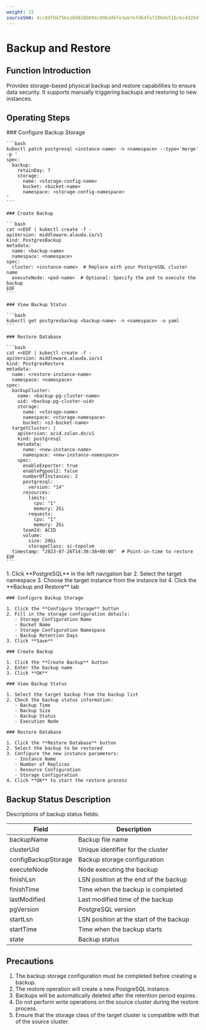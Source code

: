 ```yaml
---
weight: 15
sourceSHA: 4cc8df04756e18d818b094c09b3d6fe3ab7efdbdfaf286de51bcbc4d264774b9
---
```


# Backup and Restore

## Function Introduction

Provides storage-based physical backup and restore capabilities to ensure data security. It supports manually triggering backups and restoring to new instances.

## Operating Steps

<Tabs>
  <Tab label="Command Line Operations">
    ### Configure Backup Storage

    ```bash
    kubectl patch postgresql <instance-name> -n <namespace> --type='merge' -p '
    spec:
      backup:
        retainDay: 7
        storage:
          name: <storage-config-name>
          bucket: <bucket-name>
          namespace: <storage-config-namespace>
    '
    ```

    ### Create Backup

    ```bash
    cat <<EOF | kubectl create -f -
    apiVersion: middleware.alauda.io/v1
    kind: PostgresBackup
    metadata:
      name: <backup-name>
      namespace: <namespace>
    spec:
      cluster: <instance-name>  # Replace with your PostgreSQL cluster name
      executeNode: <pod-name>  # Optional: Specify the pod to execute the backup
    EOF
    ```

    ### View Backup Status

    ```bash
    kubectl get postgresbackup <backup-name> -n <namespace> -o yaml
    ```

    ### Restore Database

    ```bash
    cat <<EOF | kubectl create -f -
    apiVersion: middleware.alauda.io/v1
    kind: PostgresRestore
    metadata:
      name: <restore-instance-name>
      namespace: <namespace>
    spec:
      backupCluster:
        name: <backup-pg-cluster-name>
        uid: <backup-pg-cluster-uid>
        storage:
          name: <storage-name>
          namespace: <storage-namespace>
          bucket: <s3-bucket-name>
      targetCluster: |
        apiVersion: acid.zalan.do/v1
        kind: postgresql
        metadata:
          name: <new-instance-name>
          namespace: <new-instance-namespace>
        spec:
          enableExporter: true
          enablePgpool2: false
          numberOfInstances: 2
          postgresql:
            version: "14"
          resources:
            limits:
              cpu: "1"
              memory: 2Gi
            requests:
              cpu: "1"
              memory: 2Gi
          teamId: ACID
          volume:
            size: 20Gi
            storageClass: sc-topolvm
      timestamp: "2023-07-26T14:36:38+00:00"  # Point-in-time to restore
    EOF
    ```
  </Tab>

  <Tab label="Graphical Interface Operations">
    1. Click **PostgreSQL** in the left navigation bar
    2. Select the target namespace
    3. Choose the target instance from the instance list
    4. Click the **Backup and Restore** tab

    ### Configure Backup Storage

    1. Click the **Configure Storage** button
    2. Fill in the storage configuration details:
       - Storage Configuration Name
       - Bucket Name
       - Storage Configuration Namespace
       - Backup Retention Days
    3. Click **Save**

    ### Create Backup

    1. Click the **Create Backup** button
    2. Enter the backup name
    3. Click **OK**

    ### View Backup Status

    1. Select the target backup from the backup list
    2. Check the backup status information:
       - Backup Time
       - Backup Size
       - Backup Status
       - Execution Node

    ### Restore Database

    1. Click the **Restore Database** button
    2. Select the backup to be restored
    3. Configure the new instance parameters:
       - Instance Name
       - Number of Replicas
       - Resource Configuration
       - Storage Configuration
    4. Click **OK** to start the restore process
  </Tab>
</Tabs>

## Backup Status Description

Descriptions of backup status fields:

| Field                | Description                             |
|----------------------|-----------------------------------------|
| backupName           | Backup file name                        |
| clusterUid           | Unique identifier for the cluster      |
| configBackupStorage  | Backup storage configuration            |
| executeNode          | Node executing the backup               |
| finishLsn            | LSN position at the end of the backup  |
| finishTime           | Time when the backup is completed      |
| lastModified         | Last modified time of the backup       |
| pgVersion            | PostgreSQL version                      |
| startLsn             | LSN position at the start of the backup|
| startTime            | Time when the backup starts            |
| state                | Backup status                           |

## Precautions

1. The backup storage configuration must be completed before creating a backup.
2. The restore operation will create a new PostgreSQL instance.
3. Backups will be automatically deleted after the retention period expires.
4. Do not perform write operations on the source cluster during the restore process.
5. Ensure that the storage class of the target cluster is compatible with that of the source cluster.

